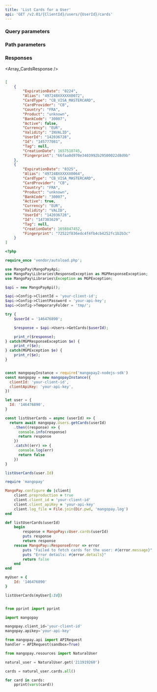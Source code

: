 ```yaml
---
title: 'List Cards for a User'  
api: 'GET /v2.01/{ClientId}/users/{UserId}/cards'  
---
```


  

### Query parameters  

<Active1 />  

### Path parameters  

<UserId />  

### Responses  

<AccordionGroup><Accordion title="200">  

<Array_CardsResponse /></Accordion></AccordionGroup>  

<ResponseExample>  

```json 200  

[
    {
        "ExpirationDate": "0224",
        "Alias": "497248XXXXXX0072",
        "CardType": "CB_VISA_MASTERCARD",
        "CardProvider": "CB",
        "Country": "FRA",
        "Product": "unknown",
        "BankCode": "30007",
        "Active": false,
        "Currency": "EUR",
        "Validity": "INVALID",
        "UserId": "142036728",
        "Id": "145777081",
        "Tag": null,
        "CreationDate": 1657518745,
        "Fingerprint": "66faa0d970e3403992b29500022d8d9b"
    },
    {
        "ExpirationDate": "0325",
        "Alias": "497248XXXXXX0064",
        "CardType": "CB_VISA_MASTERCARD",
        "CardProvider": "CB",
        "Country": "FRA",
        "Product": "unknown",
        "BankCode": "30007",
        "Active": true,
        "Currency": "EUR",
        "Validity": "VALID",
        "UserId": "142036728",
        "Id": "147303629",
        "Tag": null,
        "CreationDate": 1658847452,
        "Fingerprint": "72522f836edc4f4fb4cb4252fc1b2b3c"
    }
]  

 ```  

</ResponseExample>  

<RequestExample>  
  
```php PHP  
<?php 

require_once 'vendor/autoload.php';

use MangoPay\MangoPayApi;
use MangoPay\Libraries\ResponseException as MGPResponseException;
use MangoPay\Libraries\Exception as MGPException;

$api = new MangoPayApi();

$api->Config->ClientId = 'your-client-id';
$api->Config->ClientPassword = 'your-api-key';
$api->Config->TemporaryFolder = 'tmp/';

try {
    $userId = '146476890';

    $response = $api->Users->GetCards($userId);

    print_r($response);
} catch(MGPResponseException $e) {
    print_r($e);
} catch(MGPException $e) {
    print_r($e);
}  
```  

  
```javascript NodeJS  

const mangopayInstance = require('mangopay2-nodejs-sdk')
const mangopay = new mangopayInstance({
  clientId: 'your-client-id',
  clientApiKey: 'your-api-key',
})

let user = {
  Id: '146476890',
}

const listUserCards = async (userId) => {
  return await mangopay.Users.getCards(userId)
    .then((response) => {
      console.info(response)
      return response
    })
    .catch((err) => {
      console.log(err)
      return false
    })
}

listUserCards(user.Id)  
```  

  
```ruby Ruby  
require 'mangopay'

MangoPay.configure do |client|
    client.preproduction = true
    client.client_id = 'your-client-id'
    client.client_apiKey = 'your-api-key'
    client.log_file = File.join(Dir.pwd, 'mangopay.log')
end

def listUserCards(userId)
    begin
        response = MangoPay::User.cards(userId)
        puts response
        return response
    rescue MangoPay::ResponseError => error
        puts "Failed to fetch cards for the user: #{error.message}"
        puts "Error details: #{error.details}"
        return false
    end
end

myUser = {
    Id: '146476890'
}

listUserCards(myUser[:Id])  
```  

  
```python Python  

from pprint import pprint

import mangopay

mangopay.client_id='your-client-id'
mangopay.apikey='your-api-key'

from mangopay.api import APIRequest
handler = APIRequest(sandbox=True)

from mangopay.resources import NaturalUser

natural_user = NaturalUser.get('211919260')

cards = natural_user.cards.all()

for card in cards:
    pprint(vars(card))  
```  

  
</RequestExample>